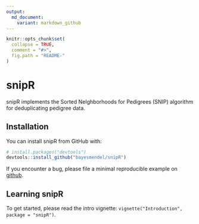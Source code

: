 ```yaml
---
output: 
  md_document:
    variant: markdown_github
---
```


<!-- README.md is generated from README.Rmd. Please edit that file -->

```r
knitr::opts_chunk$set(
  collapse = TRUE,
  comment = "#>",
  fig.path = "README-"
)
```

# snipR

snipR implements the Sorted NeIghborhoods for Pedigrees (SNIP) algorithm for deduplicating pedigree data.

## Installation

You can install snipR from GitHub with:

```r
# install.packages("devtools")
devtools::install_github("bayesmendel/snipR")
```

If you encounter a bug, please file a minimal reproducible example on [github](https://github.com/bayesmendel/snipR/issues). 

## Learning snipR

To get started, please read the intro vignette: `vignette("Introduction", package = "snipR")`.
